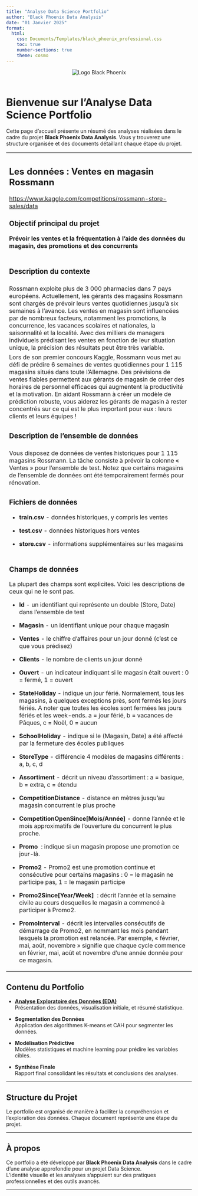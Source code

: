 ```yaml
---
title: "Analyse Data Science Portfolio"
author: "Black Phoenix Data Analysis"
date: "01 Janvier 2025"
format:
  html:
    css: Documents/Templates/black_phoenix_professional.css
    toc: true
    number-sections: true
    theme: cosmo
---
```


<header><img src="Images/Black_Phoenix_Data_Analysis_Logo.jpg" alt="Logo Black Phoenix" id="logo-large"/></header>

# Bienvenue sur l'Analyse Data Science Portfolio

Cette page d'accueil présente un résumé des analyses réalisées dans le cadre du projet **Black Phoenix Data Analysis**. Vous y trouverez une structure organisée et des documents détaillant chaque étape du projet.

+:-----------------------------------------------------------------------------------------------------------------------------------------------------------------------------------------------------------------------------------------------------------------------------------------------------------------------------------------------------------------------------------------------------------------------------------------------------------------------------------------------------------------------------------------------+
| ## Les données : Ventes en magasin Rossmann                                                                                                                                                                                                                                                                                                                                                                                                                                                                                                    |
|                                                                                                                                                                                                                                                                                                                                                                                                                                                                                                                                                |
| <https://www.kaggle.com/competitions/rossmann-store-sales/data>                                                                                                                                                                                                                                                                                                                                                                                                                                                                                |
|                                                                                                                                                                                                                                                                                                                                                                                                                                                                                                                                                |
| ### Objectif principal du projet                                                                                                                                                                                                                                                                                                                                                                                                                                                                                                               |
|                                                                                                                                                                                                                                                                                                                                                                                                                                                                                                                                                |
| **Prévoir les ventes et la fréquentation à l'aide des données du magasin, des promotions et des concurrents**                                                                                                                                                                                                                                                                                                                                                                                                                                  |
+------------------------------------------------------------------------------------------------------------------------------------------------------------------------------------------------------------------------------------------------------------------------------------------------------------------------------------------------------------------------------------------------------------------------------------------------------------------------------------------------------------------------------------------------+
| ### Description du contexte                                                                                                                                                                                                                                                                                                                                                                                                                                                                                                                    |
+------------------------------------------------------------------------------------------------------------------------------------------------------------------------------------------------------------------------------------------------------------------------------------------------------------------------------------------------------------------------------------------------------------------------------------------------------------------------------------------------------------------------------------------------+
| Rossmann exploite plus de 3 000 pharmacies dans 7 pays européens. Actuellement, les gérants des magasins Rossmann sont chargés de prévoir leurs ventes quotidiennes jusqu'à six semaines à l'avance. Les ventes en magasin sont influencées par de nombreux facteurs, notamment les promotions, la concurrence, les vacances scolaires et nationales, la saisonnalité et la localité. Avec des milliers de managers individuels prédisant les ventes en fonction de leur situation unique, la précision des résultats peut être très variable. |
+------------------------------------------------------------------------------------------------------------------------------------------------------------------------------------------------------------------------------------------------------------------------------------------------------------------------------------------------------------------------------------------------------------------------------------------------------------------------------------------------------------------------------------------------+
| Lors de son premier concours Kaggle, Rossmann vous met au défi de prédire 6 semaines de ventes quotidiennes pour 1 115 magasins situés dans toute l'Allemagne. Des prévisions de ventes fiables permettent aux gérants de magasin de créer des horaires de personnel efficaces qui augmentent la productivité et la motivation. En aidant Rossmann à créer un modèle de prédiction robuste, vous aiderez les gérants de magasin à rester concentrés sur ce qui est le plus important pour eux : leurs clients et leurs équipes !               |
+------------------------------------------------------------------------------------------------------------------------------------------------------------------------------------------------------------------------------------------------------------------------------------------------------------------------------------------------------------------------------------------------------------------------------------------------------------------------------------------------------------------------------------------------+
| ### Description de l'ensemble de données                                                                                                                                                                                                                                                                                                                                                                                                                                                                                                       |
+------------------------------------------------------------------------------------------------------------------------------------------------------------------------------------------------------------------------------------------------------------------------------------------------------------------------------------------------------------------------------------------------------------------------------------------------------------------------------------------------------------------------------------------------+
| Vous disposez de données de ventes historiques pour 1 115 magasins Rossmann. La tâche consiste à prévoir la colonne « Ventes » pour l'ensemble de test. Notez que certains magasins de l'ensemble de données ont été temporairement fermés pour rénovation.                                                                                                                                                                                                                                                                                    |
+------------------------------------------------------------------------------------------------------------------------------------------------------------------------------------------------------------------------------------------------------------------------------------------------------------------------------------------------------------------------------------------------------------------------------------------------------------------------------------------------------------------------------------------------+
| ### Fichiers de données                                                                                                                                                                                                                                                                                                                                                                                                                                                                                                                        |
|                                                                                                                                                                                                                                                                                                                                                                                                                                                                                                                                                |
| -   **train.csv**  - données historiques, y compris les ventes                                                                                                                                                                                                                                                                                                                                                                                                                                                                                 |
|                                                                                                                                                                                                                                                                                                                                                                                                                                                                                                                                                |
| -   **test.csv**  - données historiques hors ventes                                                                                                                                                                                                                                                                                                                                                                                                                                                                                            |
|                                                                                                                                                                                                                                                                                                                                                                                                                                                                                                                                                |
| -   **store.csv**  - informations supplémentaires sur les magasins                                                                                                                                                                                                                                                                                                                                                                                                                                                                             |
+------------------------------------------------------------------------------------------------------------------------------------------------------------------------------------------------------------------------------------------------------------------------------------------------------------------------------------------------------------------------------------------------------------------------------------------------------------------------------------------------------------------------------------------------+
| ### Champs de données                                                                                                                                                                                                                                                                                                                                                                                                                                                                                                                          |
|                                                                                                                                                                                                                                                                                                                                                                                                                                                                                                                                                |
| La plupart des champs sont explicites. Voici les descriptions de ceux qui ne le sont pas.                                                                                                                                                                                                                                                                                                                                                                                                                                                      |
|                                                                                                                                                                                                                                                                                                                                                                                                                                                                                                                                                |
| -   **Id**  - un identifiant qui représente un double (Store, Date) dans l'ensemble de test                                                                                                                                                                                                                                                                                                                                                                                                                                                    |
|                                                                                                                                                                                                                                                                                                                                                                                                                                                                                                                                                |
| -   **Magasin**  - un identifiant unique pour chaque magasin                                                                                                                                                                                                                                                                                                                                                                                                                                                                                   |
|                                                                                                                                                                                                                                                                                                                                                                                                                                                                                                                                                |
| -   **Ventes**  - le chiffre d'affaires pour un jour donné (c'est ce que vous prédisez)                                                                                                                                                                                                                                                                                                                                                                                                                                                        |
|                                                                                                                                                                                                                                                                                                                                                                                                                                                                                                                                                |
| -   **Clients**  - le nombre de clients un jour donné                                                                                                                                                                                                                                                                                                                                                                                                                                                                                          |
|                                                                                                                                                                                                                                                                                                                                                                                                                                                                                                                                                |
| -   **Ouvert**  - un indicateur indiquant si le magasin était ouvert : 0 = fermé, 1 = ouvert                                                                                                                                                                                                                                                                                                                                                                                                                                                   |
|                                                                                                                                                                                                                                                                                                                                                                                                                                                                                                                                                |
| -   **StateHoliday**  - indique un jour férié. Normalement, tous les magasins, à quelques exceptions près, sont fermés les jours fériés. A noter que toutes les écoles sont fermées les jours fériés et les week-ends. a = jour férié, b = vacances de Pâques, c = Noël, 0 = aucun                                                                                                                                                                                                                                                             |
|                                                                                                                                                                                                                                                                                                                                                                                                                                                                                                                                                |
| -   **SchoolHoliday**  - indique si le (Magasin, Date) a été affecté par la fermeture des écoles publiques                                                                                                                                                                                                                                                                                                                                                                                                                                     |
|                                                                                                                                                                                                                                                                                                                                                                                                                                                                                                                                                |
| -   **StoreType**  - différencie 4 modèles de magasins différents : a, b, c, d                                                                                                                                                                                                                                                                                                                                                                                                                                                                 |
|                                                                                                                                                                                                                                                                                                                                                                                                                                                                                                                                                |
| -   **Assortiment**  - décrit un niveau d'assortiment : a = basique, b = extra, c = étendu                                                                                                                                                                                                                                                                                                                                                                                                                                                     |
|                                                                                                                                                                                                                                                                                                                                                                                                                                                                                                                                                |
| -   **CompetitionDistance**  - distance en mètres jusqu'au magasin concurrent le plus proche                                                                                                                                                                                                                                                                                                                                                                                                                                                   |
|                                                                                                                                                                                                                                                                                                                                                                                                                                                                                                                                                |
| -   **CompetitionOpenSince\[Mois/Année\]**  - donne l'année et le mois approximatifs de l'ouverture du concurrent le plus proche.                                                                                                                                                                                                                                                                                                                                                                                                              |
|                                                                                                                                                                                                                                                                                                                                                                                                                                                                                                                                                |
| -   **Promo**  : indique si un magasin propose une promotion ce jour-là.                                                                                                                                                                                                                                                                                                                                                                                                                                                                       |
|                                                                                                                                                                                                                                                                                                                                                                                                                                                                                                                                                |
| -   **Promo2**  - Promo2 est une promotion continue et consécutive pour certains magasins : 0 = le magasin ne participe pas, 1 = le magasin participe                                                                                                                                                                                                                                                                                                                                                                                          |
|                                                                                                                                                                                                                                                                                                                                                                                                                                                                                                                                                |
| -   **Promo2Since\[Year/Week\]**  : décrit l'année et la semaine civile au cours desquelles le magasin a commencé à participer à Promo2.                                                                                                                                                                                                                                                                                                                                                                                                       |
|                                                                                                                                                                                                                                                                                                                                                                                                                                                                                                                                                |
| -   **PromoInterval**  - décrit les intervalles consécutifs de démarrage de Promo2, en nommant les mois pendant lesquels la promotion est relancée. Par exemple, « février, mai, août, novembre » signifie que chaque cycle commence en février, mai, août et novembre d'une année donnée pour ce magasin.                                                                                                                                                                                                                                     |
+------------------------------------------------------------------------------------------------------------------------------------------------------------------------------------------------------------------------------------------------------------------------------------------------------------------------------------------------------------------------------------------------------------------------------------------------------------------------------------------------------------------------------------------------+

## Contenu du Portfolio

-   [**Analyse Exploratoire des Données (EDA)**](Documents/Doc1_Analyse_Exploratoire.html)\
    Présentation des données, visualisation initiale, et résumé statistique.

-   **Segmentation des Données**\
    Application des algorithmes K-means et CAH pour segmenter les données.

-   **Modélisation Prédictive**\
    Modèles statistiques et machine learning pour prédire les variables cibles.

-   **Synthèse Finale**\
    Rapport final consolidant les résultats et conclusions des analyses.

------------------------------------------------------------------------

## Structure du Projet

Le portfolio est organisé de manière à faciliter la compréhension et l'exploration des données. Chaque document représente une étape du projet.

------------------------------------------------------------------------

## À propos

Ce portfolio a été développé par **Black Phoenix Data Analysis** dans le cadre d'une analyse approfondie pour un projet Data Science.\
L'identité visuelle et les analyses s'appuient sur des pratiques professionnelles et des outils avancés.

------------------------------------------------------------------------
